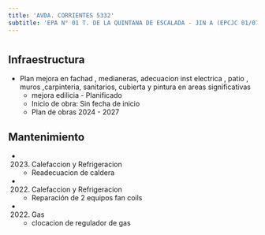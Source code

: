 ```yaml
---
title: 'AVDA. CORRIENTES 5332'
subtitle: 'EPA N° 01 T. DE LA QUINTANA DE ESCALADA - JIN A (EPCJC 01/07°) [S] - EPC N° 01 T. DE LA QUINTANA DE ESCALADA'
---
```


#
## Infraestructura

* Plan mejora en   fachad , medianeras, adecuacion   inst electrica , patio , muros ,carpinteria, sanitarios, cubierta  y  pintura en areas significativas 
    + mejora edilicia - Planificado 
    + Inicio de obra: Sin fecha de inicio 
    + Plan de obras 2024 - 2027 






## Mantenimiento

*  (2023) Calefaccion y Refrigeracion 
    + Readecuacion de caldera

*  (2022) Calefaccion y Refrigeracion 
    + Reparación de 2 equipos fan coils

*  (2022) Gas 
    + clocacion de regulador de gas




